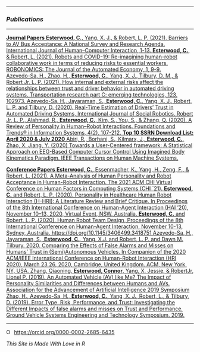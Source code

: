 <link rel="stylesheet" href="styles.css" type="text/css">

<link rel="stylesheet" href="https://cdnjs.cloudflare.com/ajax/libs/font-awesome/4.7.0/css/font-awesome.min.css">

---


### *Publications*


---

<div class="list-group">
  <a href="#" class="list-group-item active">
    **Journal Papers**
  </a>
  <a href="https://www.tandfonline.com/doi/abs/10.1080/10447318.2021.1886485" class="list-group-item">
**Esterwood, C.**, Yang, X. J., & Robert, L. P. (2021). Barriers to AV Bus Acceptance: A National Survey and Research Agenda. International Journal of Human–Computer Interaction, 1-13.
  </a>
      <a href="https://papers.ssrn.com/sol3/papers.cfm?abstract_id=3767609" class="list-group-item">
**Esterwood, C.**, & Robert, L. (2021). Robots and COVID-19: Re-imagining human-robot collaborative work in terms of reducing risks to essential workers. ROBONOMICS: The Journal of the Automated Economy, 1, 9-9.  
</a>
      <a href="https://www.sciencedirect.com/science/article/pii/S0968090X21000103" class="list-group-item">
Azevedo-Sa, H., Zhao, H., **Esterwood, C.**, Yang, X. J., Tilbury, D. M., & Robert Jr, L. P. (2021). How internal and external risks affect the relationships between trust and driver behavior in automated driving systems. Transportation research part C: emerging technologies, 123, 102973.
</a>
<a href="https://deepblue.lib.umich.edu/handle/2027.42/162572" class="list-group-item">
Azevedo-Sa, H., Jayaraman, S., **Esterwood, C.**, Yang, X. J., Robert, L. P. and Tilbury, D. (2020). Real-Time Estimation of Drivers’ Trust in Automated Driving Systems, International Journal of Social Robotics.
  </a>
  <a href="https://deepblue.lib.umich.edu/handle/2027.42/153526" 
  class="list-group-item">
Robert Jr, L. P., Alahmad, R., **Esterwood, C.**, Kim, S., You, S., & Zhang, Q. (2020). A Review of Personality in Human–Robot Interactions. Foundations and Trends® in Information Systems, 4(2), 107-212. **Top 10 SSRN Download List: April 2020 & July 2020**
  </a>
  <a href="https://ieeexplore.ieee.org/abstract/document/9093862" class="list-group-item">
Abiri, R., Borhani, S., Kilmarx, J., **Esterwood, C.**, Zhao, X. Jiang, Y.
(2020) Towards a User-Centered framework: A Statistical Approach on EEG-Based Computer Cursor Control Using Imagined Body Kinematics Paradigm. IEEE Transactions on Human Machine Systems.
</a>
  
<a href="#" class="list-group-item active">
    **Conference Papers**
</a>
  <a href="https://dl.acm.org/doi/abs/10.1145/3406499.3415075" class="list-group-item">
**Esterwood, C.**, Essenmacher, K., Yang, H., Zeng, F., & Robert, L. (2021). A Meta-Analysis of Human Personality and Robot Acceptance in Human-Robot Interaction. The 2021 ACM CHI Virtual Conference on Human Factors in Computing Systems (CHI `21).
</a>
  <a href="https://dl.acm.org/doi/abs/10.1145/3406499.3415075" class="list-group-item">
**Esterwood, C.** and Robert, L. P. (2020). Personality in Healthcare Human Robot Interaction (H-HRI): A Literature Review and Brief Critique. In Proceedings of the 8th International Conference on Human-Agent Interaction (HAI ’20), November 10–13, 2020, Virtual Event, NSW, Australia.
</a>
  <a href="https://deepblue.lib.umich.edu/handle/2027.42/156399" class="list-group-item">
**Esterwood, C.** and Robert, L. P. (2020). Human Robot Team Design, Proceedings of the 8th International Conference on Human-Agent Interaction, November 10-13, Sydney, Australia. https://doi.org/10.1145/3406499.3418751
</a>
  <a href="https://deepblue.lib.umich.edu/handle/2027.42/153524" class="list-group-item">
Azevedo-Sa, H., Jayaraman, S., **Esterwood, C.**, Yang, X.J. and Robert, L. P. and Dawn M. Tilbury. 2020. Comparing the Effects of False Alarms and Misses on Humans’ Trust in (Semi)Autonomous Vehicles. In Companion of the 2020 ACM/IEEE International Conference on Human-Robot Interaction (HRI 2020), March 23 26, 2020, Cambridge, United Kingdom. ACM, New York, NY, USA.
  </a>
  <a href="https://www.researchgate.net/publication/335518077_An_Automated_Vehicle_AV_like_Me_The_Impact_of_Personality_Similarities_and_Differences_between_Humans_and_AVs" class="list-group-item">
Zhang, Qiaoning, **Esterwood, Connor**, Yang, X. Jessie, & RobertJr, Lionel P. (2019). An Automated Vehicle (AV) like Me? The Impact of Personality Similarities and Differences between Humans and AVs. Association for the Advancement of Artificial Intelligence 2019 Symposium
</a>
  <a href="https://deepblue.lib.umich.edu/bitstream/handle/2027.42/149648/GVSETS%202019_FinalPaper.pdf?sequence=1&isAllowed=y" class="list-group-item">
Zhao, H., Azevedo-Sa, H., **Esterwood, C.**, Yang, X. J., Robert, L., & Tilbury, D. (2019). Error Type, Risk, Performance, and Trust: Investigating the Different Impacts of false alarms and misses on Trust and Performance. Ground Vehicle Systems Engineering and Technology Symposium. 2019.
</a>


</div>


---

<div itemscope itemtype="https://schema.org/Person"><a itemprop="sameAs" content="https://orcid.org/0000-0002-2685-6435" href="https://orcid.org/0000-0002-2685-6435" target="orcid.widget" rel="me noopener noreferrer" style="vertical-align:top;"><img src="https://orcid.org/sites/default/files/images/orcid_16x16.png" style="width:1em;margin-right:.5em;" alt="ORCID iD icon">https://orcid.org/0000-0002-2685-6435</a></div>

*This Site is Made With Love in R*
